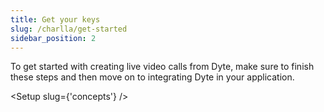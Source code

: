 ```yaml
---
title: Get your keys
slug: /charlla/get-started
sidebar_position: 2
---
```


To get started with creating live video calls from Dyte, make sure to finish these steps and then move on to integrating Dyte in your application.


<Setup slug={'concepts'} />

<Head>
  <title>Setup Guide</title>
  <html className="custom-list" />
</Head>
